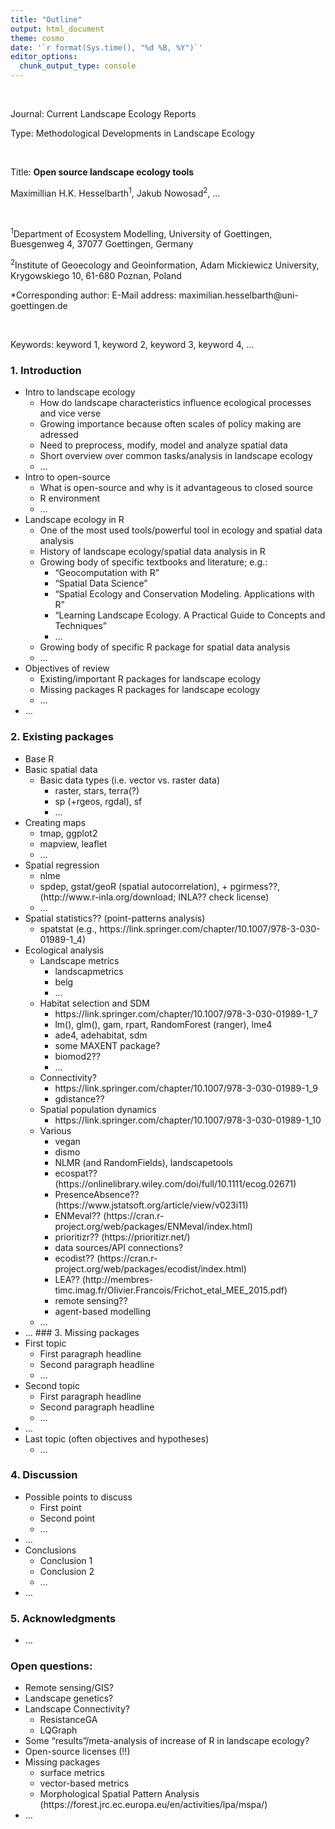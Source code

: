 ```yaml
---
title: "Outline"
output: html_document
theme: cosmo
date: '`r format(Sys.time(), "%d %B, %Y")`'
editor_options: 
  chunk_output_type: console
---
```


<br/>

Journal: Current Landscape Ecology Reports

Type: Methodological Developments in Landscape Ecology

<br/>

Title: **Open source landscape ecology tools**

Maximillian H.K. Hesselbarth<sup>1</sup>, Jakub Nowosad<sup>2</sup>, ...

<br/>

<sup>1</sup>Department of Ecosystem Modelling, University of Goettingen, Buesgenweg 4, 37077 Goettingen, Germany 

<sup>2</sup>Institute of Geoecology and Geoinformation, Adam Mickiewicz University, Krygowskiego 10, 61-680 Poznan, Poland

*Corresponding author: E-Mail address: maximilian.hesselbarth@uni-goettingen.de

<br/>

Keywords: keyword 1, keyword 2, keyword 3, keyword 4, ...

### 1. Introduction
- Intro to landscape ecology
    - How do landscape characteristics influence ecological processes and vice verse
    - Growing importance because often scales of policy making are adressed
    - Need to preprocess, modify, model and analyze spatial data
    - Short overview over common tasks/analysis in landscape ecology
    - ...
- Intro to open-source
    - What is open-source and why is it advantageous to closed source
    - R environment
    - ...
- Landscape ecology in R
    - One of the most used tools/powerful tool in ecology and spatial data analysis
    - History of landscape ecology/spatial data analysis in R
    - Growing body of specific textbooks and literature; e.g.:
        - "Geocomputation with R"
        - "Spatial Data Science"
        - "Spatial Ecology and Conservation Modeling. Applications with R"
        - "Learning Landscape Ecology. A Practical Guide to Concepts and Techniques"
        - ...
    - Growing body of specific R package for spatial data analysis
    - ...
- Objectives of review
    - Existing/important R packages for landscape ecology
    - Missing packages R packages for landscape ecology
    - ...
- ...

### 2. Existing packages

- Base R
- Basic spatial data
    - Basic data types (i.e. vector vs. raster data)
        - raster, stars, terra(?)
        - sp (+rgeos, rgdal), sf
        - ...
- Creating maps
    - tmap, ggplot2
    - mapview, leaflet
    - ...
- Spatial regression
    - nlme
    - spdep, gstat/geoR (spatial autocorrelation), + pgirmess??, (http://www.r-inla.org/download; INLA?? check license)
    - ...
- Spatial statistics?? (point-patterns analysis)
    - spatstat (e.g., https://link.springer.com/chapter/10.1007/978-3-030-01989-1_4)
- Ecological analysis
    - Landscape metrics
        - landscapmetrics
        - belg
        - ...
    - Habitat selection and SDM
        - https://link.springer.com/chapter/10.1007/978-3-030-01989-1_7
        - lm(), glm(), gam, rpart, RandomForest (ranger), lme4
        - ade4, adehabitat, sdm
        - some MAXENT package?
        - biomod2??
        - ...
    - Connectivity? 
        - https://link.springer.com/chapter/10.1007/978-3-030-01989-1_9
        - gdistance??
    - Spatial population dynamics
        - https://link.springer.com/chapter/10.1007/978-3-030-01989-1_10
    - Various
        - vegan
        - dismo
        - NLMR (and RandomFields), landscapetools
        - ecospat?? (https://onlinelibrary.wiley.com/doi/full/10.1111/ecog.02671)
        - PresenceAbsence?? (https://www.jstatsoft.org/article/view/v023i11)
        - ENMeval?? (https://cran.r-project.org/web/packages/ENMeval/index.html)
        - prioritizr?? (https://prioritizr.net/)
        - data sources/API connections?
        - ecodist?? (https://cran.r-project.org/web/packages/ecodist/index.html)
        - LEA?? (http://membres-timc.imag.fr/Olivier.Francois/Frichot_etal_MEE_2015.pdf)
        - remote sensing??
        - agent-based modelling
    - ...
- ...
### 3. Missing packages
- First topic
    - First paragraph headline
    - Second paragraph headline
    - ...
- Second topic
    - First paragraph headline
    - Second paragraph headline
    - ...
- ...
- Last topic (often objectives and hypotheses)
    - ...
    
### 4. Discussion
- Possible points to discuss
    - First point
    - Second point
    - ...
- ...
- Conclusions
    - Conclusion 1 
    - Conclusion 2
    - ...
- ...
    
### 5. Acknowledgments
- ...

### Open questions:
- Remote sensing/GIS?
- Landscape genetics?
- Landscape Connectivity?
  - ResistanceGA
  - LQGraph
- Some "results"/meta-analysis of increase of R in landscape ecology?
- Open-source licenses (!!)
- Missing packages
    - surface metrics
    - vector-based metrics
    - Morphological Spatial Pattern Analysis (https://forest.jrc.ec.europa.eu/en/activities/lpa/mspa/)
- ...
